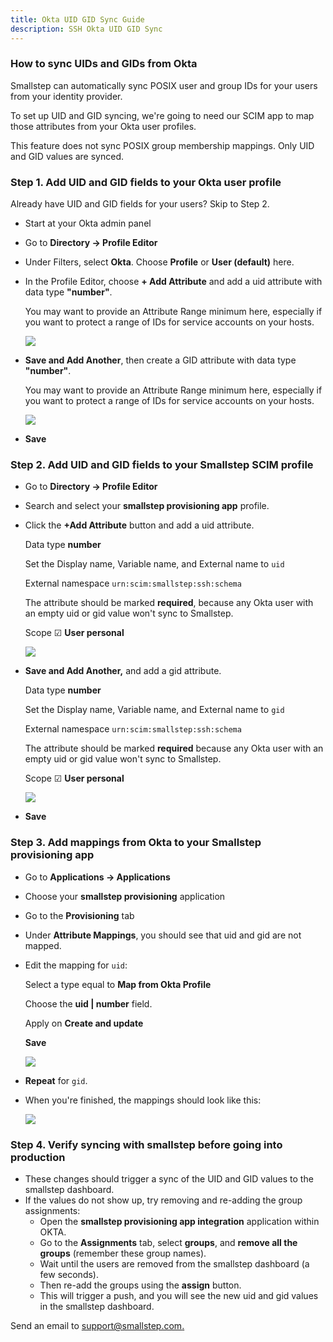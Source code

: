 ```yaml
---
title: Okta UID GID Sync Guide
description: SSH Okta UID GID Sync
---
```


### How to sync UIDs and GIDs from Okta

Smallstep can automatically sync POSIX user and group IDs for your users from your identity provider.

To set up UID and GID syncing, we're going to need our SCIM app to map those attributes from your Okta user profiles.

This feature does not sync POSIX group membership mappings. Only UID and GID values are synced.

### Step 1. Add UID and GID fields to your Okta user profile

Already have UID and GID fields for your users? Skip to Step 2.

* Start at your Okta admin panel
* Go to **Directory → Profile Editor**
* Under Filters, select **Okta**. Choose **Profile** or **User (default)** here.
* In the Profile Editor, choose **+ Add Attribute** and add a uid attribute with data type **"number"**.

  You may want to provide an Attribute Range minimum here, especially if you want to protect a range of IDs for service accounts on your hosts.

  ![](/graphics/quickstart/okta-gid-uidadd.png)

* **Save and Add Another**, then create a GID attribute with data type **"number"**.

  You may want to provide an Attribute Range minimum here, especially if you want to protect a range of IDs for service accounts on your hosts.

  ![](/graphics/quickstart/okta-gid-gidadd.png)

* **Save**

### Step 2. Add UID and GID fields to your Smallstep SCIM profile

* Go to **Directory → Profile Editor**
* Search and select your **smallstep provisioning app** profile. 
* Click the **+Add Attribute** button and add a uid attribute.
  
  Data type **number**

  Set the Display name, Variable name, and External name to `uid`

  External namespace  `urn:scim:smallstep:ssh:schema`

  The attribute should be marked **required**, because any Okta user with an empty uid or gid value won't sync to Smallstep.

  Scope ☑ **User personal**

  ![](/graphics/quickstart/okta-gid-uidsync.png)

* **Save and Add Another,** and add a gid attribute.

  Data type **number**

  Set the Display name, Variable name, and External name to `gid`

  External namespace  `urn:scim:smallstep:ssh:schema`

  The attribute should be marked **required** because any Okta user with an empty uid or gid value won't sync to Smallstep.
  
  Scope ☑ **User personal**

  ![](/graphics/quickstart/okta-gid-uidsync.png)

* **Save**

### Step 3. Add mappings from Okta to your Smallstep provisioning app

* Go to **Applications → Applications**
* Choose your **smallstep provisioning** application
* Go to the **Provisioning** tab
* Under **Attribute Mappings**, you should see that uid and gid are not mapped.
* Edit the mapping for `uid`:

  Select a type equal to **Map from Okta Profile**
  
  Choose the **uid | number**  field.

  Apply on **Create and update**

  **Save**

  ![](/graphics/quickstart/okta-gid-createupdate.png)

* **Repeat** for `gid`.
* When you're finished, the mappings should look like this:

  ![](/graphics/quickstart/okta-gid-finalmap.png)

### Step 4. Verify syncing with smallstep before going into production
* These changes should trigger a sync of the UID and GID values to the smallstep dashboard. 
* If the values do not show up, try removing and re-adding the group assignments:
  * Open the **smallstep provisioning app integration** application within OKTA.
  * Go to the **Assignments** tab, select **groups**, and **remove all the groups** (remember these group names). 
  * Wait until the users are removed from the smallstep dashboard (a few seconds).
  * Then re-add the groups using the **assign** button. 
  * This will trigger a push, and you will see the new uid and gid values in the smallstep dashboard.

Send an email to [support@smallstep.com.](mailto:support@smallstep.com)

